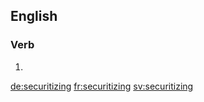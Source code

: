 ==English==

===Verb===
{{head|en}}

# {{present participle of|securitize|lang=en}}

[[de:securitizing]]
[[fr:securitizing]]
[[sv:securitizing]]